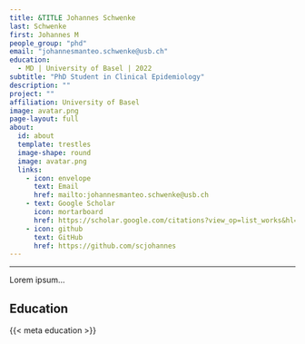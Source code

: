 ```yaml
---
title: &TITLE Johannes Schwenke
last: Schwenke
first: Johannes M
people_group: "phd"
email: "johannesmanteo.schwenke@usb.ch"
education:
  - MD | University of Basel | 2022
subtitle: "PhD Student in Clinical Epidemiology"
description: ""
project: ""
affiliation: University of Basel
image: avatar.png
page-layout: full
about: 
  id: about
  template: trestles
  image-shape: round
  image: avatar.png
  links:
    - icon: envelope
      text: Email
      href: mailto:johannesmanteo.schwenke@usb.ch 
    - text: Google Scholar
      icon: mortarboard 
      href: https://scholar.google.com/citations?view_op=list_works&hl=en&user=42OQe1kAAAAJ
    - icon: github
      text: GitHub 
      href: https://github.com/scjohannes
---
```

<hr>
::: {#about}



Lorem ipsum...

## Education

{{< meta education >}}
:::
